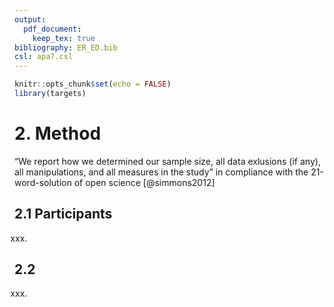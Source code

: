 ```yaml
---
output: 
  pdf_document:
    keep_tex: true
bibliography: ER_ED.bib
csl: apa7.csl
---
```


```r
knitr::opts_chunk$set(echo = FALSE)
library(targets)
```

# 2. Method

"We report how we determined our sample size, all data exlusions (if any), all manipulations, and all measures in the study" in compliance with the 21-word-solution of open science [@simmons2012]

## 2.1 Participants

xxx.

## 2.2 

xxx.